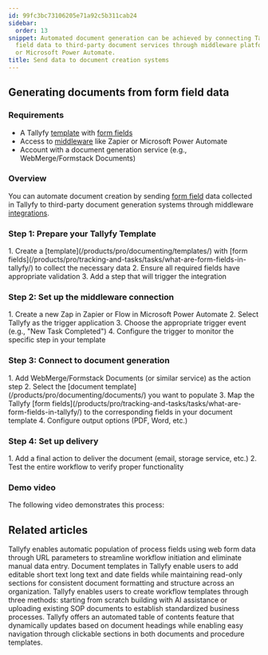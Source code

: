 ```yaml
---
id: 99fc3bc73106205e71a92c5b311cab24
sidebar:
  order: 13
snippet: Automated document generation can be achieved by connecting Tallyfy form
  field data to third-party document services through middleware platforms like Zapier
  or Microsoft Power Automate.
title: Send data to document creation systems
---
```



## Generating documents from form field data

### Requirements
- A Tallyfy [template](/products/pro/documenting/templates/) with [form fields](/products/pro/tracking-and-tasks/tasks/what-are-form-fields-in-tallyfy/)
- Access to [middleware](/products/pro/integrations/middleware/) like Zapier or Microsoft Power Automate
- Account with a document generation service (e.g., WebMerge/Formstack Documents)

### Overview
You can automate document creation by sending [form field](/products/pro/tracking-and-tasks/tasks/what-are-form-fields-in-tallyfy/) data collected in Tallyfy to third-party document generation systems through middleware [integrations](/products/pro/integrations/).

### Step 1: Prepare your Tallyfy Template
<Steps>
1. Create a [template](/products/pro/documenting/templates/) with [form fields](/products/pro/tracking-and-tasks/tasks/what-are-form-fields-in-tallyfy/) to collect the necessary data
2. Ensure all required fields have appropriate validation
3. Add a step that will trigger the integration
</Steps>

### Step 2: Set up the middleware connection
<Steps>
1. Create a new Zap in Zapier or Flow in Microsoft Power Automate
2. Select Tallyfy as the trigger application
3. Choose the appropriate trigger event (e.g., "New Task Completed")
4. Configure the trigger to monitor the specific step in your template
</Steps>

### Step 3: Connect to document generation
<Steps>
1. Add WebMerge/Formstack Documents (or similar service) as the action step
2. Select the [document template](/products/pro/documenting/documents/) you want to populate
3. Map the Tallyfy [form fields](/products/pro/tracking-and-tasks/tasks/what-are-form-fields-in-tallyfy/) to the corresponding fields in your document template
4. Configure output options (PDF, Word, etc.)
</Steps>

### Step 4: Set up delivery
<Steps>
1. Add a final action to deliver the document (email, storage service, etc.)
2. Test the entire workflow to verify proper functionality
</Steps>

### Demo video
The following video demonstrates this process:

<lite-vimeo videoid="311699511"></lite-vimeo>


## Related articles
<CardGrid>
<LinkTitleCard header="<b>Launching > Launch a process from a web form</b>" href="/products/pro/launching/how-to-launch-a-tallyfy-process-from-a-webform/" > Tallyfy enables automatic population of process fields using web form data through URL parameters to streamline workflow initiation and eliminate manual data entry. </LinkTitleCard>
<LinkTitleCard header="<b>Documents > Add fields to document templates</b>" href="/products/pro/documenting/documents/how-can-i-add-editable-fields-to-my-tallyfy-documents/" > Document templates in Tallyfy enable users to add editable short text long text and date fields while maintaining read-only sections for consistent document formatting and structure across an organization. </LinkTitleCard>
<LinkTitleCard header="<b>Templates > Create a template</b>" href="/products/pro/documenting/templates/create-template/" > Tallyfy enables users to create workflow templates through three methods: starting from scratch building with AI assistance or uploading existing SOP documents to establish standardized business processes. </LinkTitleCard>
<LinkTitleCard header="<b>Documents > Create a table of contents</b>" href="/products/pro/documenting/documents/how-to-create-a-table-of-contents-in-tallyfy/" > Tallyfy offers an automated table of contents feature that dynamically updates based on document headings while enabling easy navigation through clickable sections in both documents and procedure templates. </LinkTitleCard>
</CardGrid>